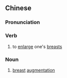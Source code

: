 {{also|丰胸}}
==Chinese==
{{zh-forms|s=丰胸}}

===Pronunciation===
{{zh-pron
|m=fēngxiōng
|c=fung1 hung1
|cat=v,n
}}

===Verb===
{{zh-verb}}

# to [[enlarge]] one's [[breast]]s

===Noun===
{{zh-noun}}

# [[breast]] [[augmentation]]